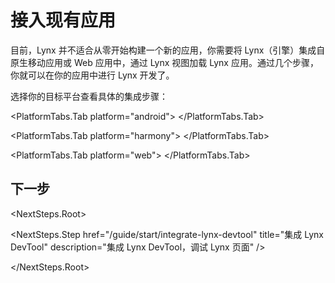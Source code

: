 

# 接入现有应用

目前，Lynx 并不适合从零开始构建一个新的应用，你需要将 Lynx（引擎）集成自原生移动应用或 Web 应用中，通过 Lynx 视图加载 Lynx 应用。通过几个步骤，你就可以在你的应用中进行 Lynx 开发了。

选择你的目标平台查看具体的集成步骤：

<PlatformTabs hashKey="platform">
<PlatformTabs.Tab platform="ios">
<IntegratingLynxIOS />
</PlatformTabs.Tab>

<PlatformTabs.Tab platform="android">
  <IntegratingLynxAndroid />
</PlatformTabs.Tab>

<PlatformTabs.Tab platform="harmony">
  <IntegratingLynxHarmony />
</PlatformTabs.Tab>

<PlatformTabs.Tab platform="web">
  <IntegratingLynxWeb />
</PlatformTabs.Tab>

</PlatformTabs>

## 下一步

<NextSteps.Root>

<NextSteps.Step
  href="/guide/start/integrate-lynx-devtool"
  title="集成 Lynx DevTool"
  description="集成 Lynx DevTool，调试 Lynx 页面"
/>

</NextSteps.Root>
